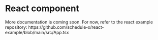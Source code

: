 # React component


<Callout type="info">
  More documentation is coming soon. For now, refer to the react example
  repository: https://github.com/schedule-x/react-example/blob/main/src/App.tsx
</Callout>
